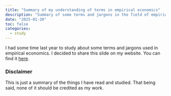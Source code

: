 ```yaml
---
title: "Summary of my understanding of terms in empirical economics"
description: "Summary of some terms and jargons in the field of empirical economics"
date: "2025-01-20"
toc: false
categories:
  - study
---
```


I had some time last year to study about some terms and jargons used in empirical economics. I decided to share this slide on my website. You can find it [here](resource/slide.pdf).

### Disclaimer

This is just a summary of the things I have read and studied. That being said, none of it should be credited as my work.